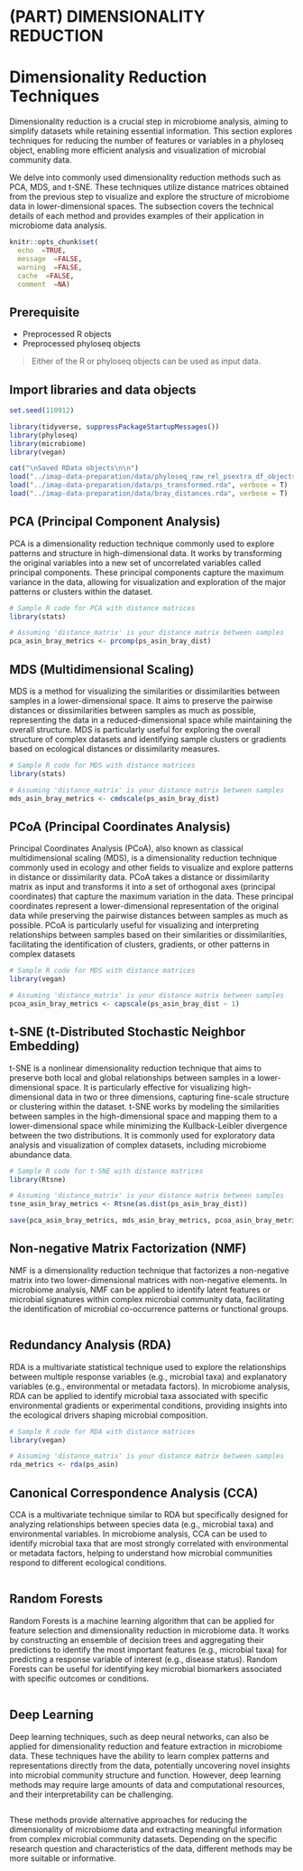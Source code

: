 # (PART) DIMENSIONALITY REDUCTION {-}

# Dimensionality Reduction Techniques
Dimensionality reduction is a crucial step in microbiome analysis, aiming to simplify datasets while retaining essential information. This section explores techniques for reducing the number of features or variables in a phyloseq object, enabling more efficient analysis and visualization of microbial community data.

We delve into commonly used dimensionality reduction methods such as PCA, MDS, and t-SNE. These techniques utilize distance matrices obtained from the previous step to visualize and explore the structure of microbiome data in lower-dimensional spaces. The subsection covers the technical details of each method and provides examples of their application in microbiome data analysis.

```r
knitr::opts_chunk$set(
  echo  =TRUE,
  message  =FALSE,
  warning  =FALSE,
  cache  =FALSE,
  comment  =NA)

```


## Prerequisite {-}
- Preprocessed R objects
- Preprocessed phyloseq objects

> Either of the R or phyloseq objects can be used as input data.

## Import libraries and data objects {-}
```r
set.seed(110912)

library(tidyverse, suppressPackageStartupMessages())
library(phyloseq)
library(microbiome)
library(vegan)

cat("\nSaved RData objects\n\n")
load("../imap-data-preparation/data/phyloseq_raw_rel_psextra_df_objects.rda", verbose = T)
load("../imap-data-preparation/data/ps_transformed.rda", verbose = T)
load("../imap-data-preparation/data/bray_distances.rda", verbose = T)

```

## PCA (Principal Component Analysis)

PCA is a dimensionality reduction technique commonly used to explore patterns and structure in high-dimensional data. It works by transforming the original variables into a new set of uncorrelated variables called principal components. These principal components capture the maximum variance in the data, allowing for visualization and exploration of the major patterns or clusters within the dataset.

```r
# Sample R code for PCA with distance matrices
library(stats)

# Assuming 'distance_matrix' is your distance matrix between samples
pca_asin_bray_metrics <- prcomp(ps_asin_bray_dist)
```


## MDS (Multidimensional Scaling)

MDS is a method for visualizing the similarities or dissimilarities between samples in a lower-dimensional space. It aims to preserve the pairwise distances or dissimilarities between samples as much as possible, representing the data in a reduced-dimensional space while maintaining the overall structure. MDS is particularly useful for exploring the overall structure of complex datasets and identifying sample clusters or gradients based on ecological distances or dissimilarity measures.

```r
# Sample R code for MDS with distance matrices
library(stats)

# Assuming 'distance_matrix' is your distance matrix between samples
mds_asin_bray_metrics <- cmdscale(ps_asin_bray_dist)

```

## PCoA (Principal Coordinates Analysis)
Principal Coordinates Analysis (PCoA), also known as classical multidimensional scaling (MDS), is a dimensionality reduction technique commonly used in ecology and other fields to visualize and explore patterns in distance or dissimilarity data. PCoA takes a distance or dissimilarity matrix as input and transforms it into a set of orthogonal axes (principal coordinates) that capture the maximum variation in the data. These principal coordinates represent a lower-dimensional representation of the original data while preserving the pairwise distances between samples as much as possible. PCoA is particularly useful for visualizing and interpreting relationships between samples based on their similarities or dissimilarities, facilitating the identification of clusters, gradients, or other patterns in complex datasets

```r
# Sample R code for MDS with distance matrices
library(vegan)

# Assuming 'distance_matrix' is your distance matrix between samples
pcoa_asin_bray_metrics <- capscale(ps_asin_bray_dist ~ 1)

```



## t-SNE (t-Distributed Stochastic Neighbor Embedding)

t-SNE is a nonlinear dimensionality reduction technique that aims to preserve both local and global relationships between samples in a lower-dimensional space. It is particularly effective for visualizing high-dimensional data in two or three dimensions, capturing fine-scale structure or clustering within the dataset. t-SNE works by modeling the similarities between samples in the high-dimensional space and mapping them to a lower-dimensional space while minimizing the Kullback-Leibler divergence between the two distributions. It is commonly used for exploratory data analysis and visualization of complex datasets, including microbiome abundance data.

```r
# Sample R code for t-SNE with distance matrices
library(Rtsne)

# Assuming 'distance_matrix' is your distance matrix between samples
tsne_asin_bray_metrics <- Rtsne(as.dist(ps_asin_bray_dist))

```


```r
save(pca_asin_bray_metrics, mds_asin_bray_metrics, pcoa_asin_bray_metrics, tsne_asin_bray_metrics, file = "data/reduced_dimension.rda")
```


## Non-negative Matrix Factorization (NMF)

NMF is a dimensionality reduction technique that factorizes a non-negative matrix into two lower-dimensional matrices with non-negative elements. In microbiome analysis, NMF can be applied to identify latent features or microbial signatures within complex microbial community data, facilitating the identification of microbial co-occurrence patterns or functional groups.

```r

```


## Redundancy Analysis (RDA)

RDA is a multivariate statistical technique used to explore the relationships between multiple response variables (e.g., microbial taxa) and explanatory variables (e.g., environmental or metadata factors). In microbiome analysis, RDA can be applied to identify microbial taxa associated with specific environmental gradients or experimental conditions, providing insights into the ecological drivers shaping microbial composition.

```r
# Sample R code for RDA with distance matrices
library(vegan)

# Assuming 'distance_matrix' is your distance matrix between samples
rda_metrics <- rda(ps_asin)

```


## Canonical Correspondence Analysis (CCA)

CCA is a multivariate technique similar to RDA but specifically designed for analyzing relationships between species data (e.g., microbial taxa) and environmental variables. In microbiome analysis, CCA can be used to identify microbial taxa that are most strongly correlated with environmental or metadata factors, helping to understand how microbial communities respond to different ecological conditions.

```r

```


## Random Forests

Random Forests is a machine learning algorithm that can be applied for feature selection and dimensionality reduction in microbiome data. It works by constructing an ensemble of decision trees and aggregating their predictions to identify the most important features (e.g., microbial taxa) for predicting a response variable of interest (e.g., disease status). Random Forests can be useful for identifying key microbial biomarkers associated with specific outcomes or conditions.

```r

```


## Deep Learning

Deep learning techniques, such as deep neural networks, can also be applied for dimensionality reduction and feature extraction in microbiome data. These techniques have the ability to learn complex patterns and representations directly from the data, potentially uncovering novel insights into microbial community structure and function. However, deep learning methods may require large amounts of data and computational resources, and their interpretability can be challenging.

```r

```

These methods provide alternative approaches for reducing the dimensionality of microbiome data and extracting meaningful information from complex microbial community datasets. Depending on the specific research question and characteristics of the data, different methods may be more suitable or informative.




